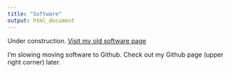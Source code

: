 ```yaml
---
title: "Software"
output: html_document
---
```


Under construction. [Visit my old software page](oldSoftwarePage.html)

I'm slowing moving software to Github. Check out my Github page (upper right corner) later.
